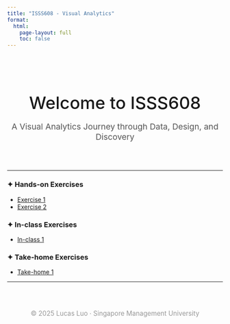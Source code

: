 ```yaml
---
title: "ISSS608 - Visual Analytics"
format:
  html:
    page-layout: full
    toc: false
---
```


<div style="text-align:center; padding-top: 2rem; padding-bottom: 2rem;">
  <h1 style="font-weight:500; font-size:2.5rem; margin-bottom:0.2em;">Welcome to ISSS608</h1>
  <p style="font-size:1.2rem; color:#555;">
    A Visual Analytics Journey through Data, Design, and Discovery
  </p>
</div>

---

### ✦ Hands-on Exercises

- [Exercise 1](Hands-on_Exercise/Hands-on_Ex01/Hands-on_Ex01.qmd)
- [Exercise 2](Hands-on_Exercise/Hands-on_Ex02/hands-on/Ex02.qmd)

### ✦ In-class Exercises

- [In-class 1](in-class/ex1.qmd)

### ✦ Take-home Exercises

- [Take-home 1](take-home/ex1.qmd)

---

<div style="text-align:center; margin-top: 4rem; font-size: 0.95rem; color: #999;">
  © 2025 Lucas Luo · Singapore Management University
</div>
